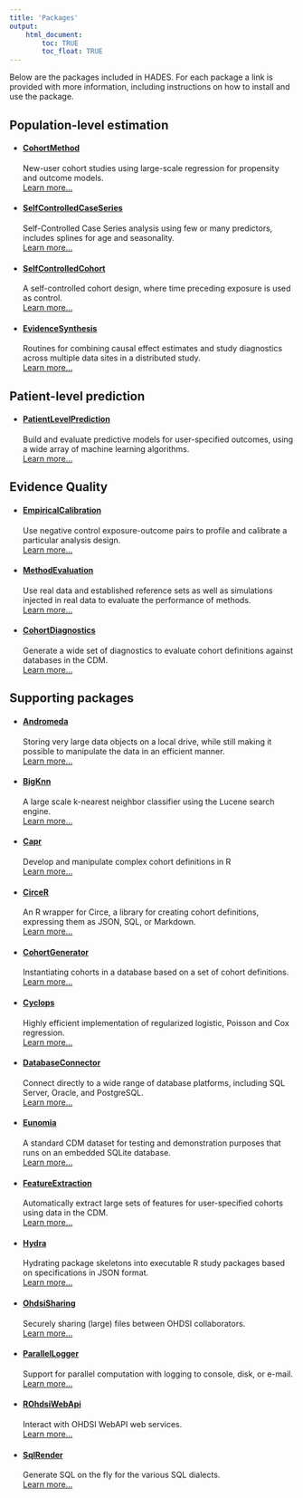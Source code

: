 ```yaml
---
title: 'Packages'
output: 
    html_document:
        toc: TRUE
        toc_float: TRUE
---
```


Below are the packages included in HADES. For each package a link is provided with more information, including instructions on how to install and use the package.

</ul>
<h2 id="pkg_header">Population-level estimation</h2>
<ul id="pkg">
<li><h4><i class="fas  fa-cube "></i> <a href="https://ohdsi.github.io/CohortMethod">CohortMethod</a></h4>New-user cohort studies using large-scale regression for propensity and outcome models.</br><a href="https://ohdsi.github.io/CohortMethod">Learn more...</a></li>
<li><h4><i class="fas  fa-cube "></i> <a href="https://ohdsi.github.io/SelfControlledCaseSeries">SelfControlledCaseSeries</a></h4>Self-Controlled Case Series analysis using few or many predictors, includes splines for age and seasonality.</br><a href="https://ohdsi.github.io/SelfControlledCaseSeries">Learn more...</a></li>
<li><h4><i class="fas  fa-cube "></i> <a href="https://ohdsi.github.io/SelfControlledCohort">SelfControlledCohort</a></h4>A self-controlled cohort design, where time preceding exposure is used as control.</br><a href="https://ohdsi.github.io/SelfControlledCohort">Learn more...</a></li>
<li><h4><i class="fas  fa-cube "></i> <a href="https://ohdsi.github.io/EvidenceSynthesis">EvidenceSynthesis</a></h4>Routines for combining causal effect estimates and study diagnostics across multiple data sites in a distributed study.</br><a href="https://ohdsi.github.io/EvidenceSynthesis">Learn more...</a></li>
</ul>
<h2 id="pkg_header">Patient-level prediction</h2>
<ul id="pkg">
<li><h4><i class="fas  fa-cube "></i> <a href="https://ohdsi.github.io/PatientLevelPrediction">PatientLevelPrediction</a></h4>Build and evaluate predictive models for user-specified outcomes, using a wide array of machine learning algorithms.</br><a href="https://ohdsi.github.io/PatientLevelPrediction">Learn more...</a></li>
</ul>
<h2 id="pkg_header">Evidence Quality</h2>
<ul id="pkg">
<li><h4><i class="fas  fa-cube "></i> <a href="https://ohdsi.github.io/EmpiricalCalibration">EmpiricalCalibration</a></h4>Use negative control exposure-outcome pairs to profile and calibrate a particular analysis design.</br><a href="https://ohdsi.github.io/EmpiricalCalibration">Learn more...</a></li>
<li><h4><i class="fas  fa-cube "></i> <a href="https://ohdsi.github.io/MethodEvaluation">MethodEvaluation</a></h4>Use real data and established reference sets as well as simulations injected in real data to evaluate the performance of methods.</br><a href="https://ohdsi.github.io/MethodEvaluation">Learn more...</a></li>
<li><h4><i class="fas  fa-cube "></i> <a href="https://ohdsi.github.io/CohortDiagnostics">CohortDiagnostics</a></h4>Generate a wide set of diagnostics to evaluate cohort definitions against databases in the CDM.</br><a href="https://ohdsi.github.io/CohortDiagnostics">Learn more...</a></li>
</ul>
<h2 id="pkg_header">Supporting packages</h2>
<ul id="pkg">
<li><h4><i class="fas  fa-cube "></i> <a href="https://ohdsi.github.io/Andromeda">Andromeda</a></h4>Storing very large data objects on a local drive, while still making it possible to manipulate the data in an efficient manner.</br><a href="https://ohdsi.github.io/Andromeda">Learn more...</a></li>
<li><h4><i class="fas  fa-cube "></i> <a href="https://ohdsi.github.io/BigKnn">BigKnn</a></h4>A large scale k-nearest neighbor classifier using the Lucene search engine.</br><a href="https://ohdsi.github.io/BigKnn">Learn more...</a></li>
<li><h4><i class="fas  fa-cube "></i> <a href="https://ohdsi.github.io/Capr">Capr</a></h4>Develop and manipulate complex cohort definitions in R</br><a href="https://ohdsi.github.io/Capr">Learn more...</a></li>
<li><h4><i class="fas  fa-cube "></i> <a href="https://ohdsi.github.io/CirceR">CirceR</a></h4>An R wrapper for Circe, a library for creating cohort definitions, expressing them as JSON, SQL, or Markdown.</br><a href="https://ohdsi.github.io/CirceR">Learn more...</a></li>
<li><h4><i class="fas  fa-cube "></i> <a href="https://ohdsi.github.io/CohortGenerator">CohortGenerator</a></h4>Instantiating cohorts in a database based on a set of cohort definitions.</br><a href="https://ohdsi.github.io/CohortGenerator">Learn more...</a></li>
<li><h4><i class="fas  fa-cube "></i> <a href="https://ohdsi.github.io/Cyclops">Cyclops</a></h4>Highly efficient implementation of regularized logistic, Poisson and Cox regression.</br><a href="https://ohdsi.github.io/Cyclops">Learn more...</a></li>
<li><h4><i class="fas  fa-cube "></i> <a href="https://ohdsi.github.io/DatabaseConnector">DatabaseConnector</a></h4>Connect directly to a wide range of database platforms, including SQL Server, Oracle, and PostgreSQL.</br><a href="https://ohdsi.github.io/DatabaseConnector">Learn more...</a></li>
<li><h4><i class="fas  fa-cube "></i> <a href="https://ohdsi.github.io/Eunomia">Eunomia</a></h4>A standard CDM dataset for testing and demonstration purposes that runs on an embedded SQLite database.</br><a href="https://ohdsi.github.io/Eunomia">Learn more...</a></li>
<li><h4><i class="fas  fa-cube "></i> <a href="https://ohdsi.github.io/FeatureExtraction">FeatureExtraction</a></h4>Automatically extract large sets of features for user-specified cohorts using data in the CDM.</br><a href="https://ohdsi.github.io/FeatureExtraction">Learn more...</a></li>
<li><h4><i class="fas  fa-cube "></i> <a href="https://ohdsi.github.io/Hydra">Hydra</a></h4>Hydrating package skeletons into executable R study packages based on specifications in JSON format.</br><a href="https://ohdsi.github.io/Hydra">Learn more...</a></li>
<li><h4><i class="fas  fa-cube "></i> <a href="https://ohdsi.github.io/OhdsiSharing">OhdsiSharing</a></h4>Securely sharing (large) files between OHDSI collaborators.</br><a href="https://ohdsi.github.io/OhdsiSharing">Learn more...</a></li>
<li><h4><i class="fas  fa-cube "></i> <a href="https://ohdsi.github.io/ParallelLogger">ParallelLogger</a></h4>Support for parallel computation with logging to console, disk, or e-mail.</br><a href="https://ohdsi.github.io/ParallelLogger">Learn more...</a></li>
<li><h4><i class="fas  fa-cube "></i> <a href="https://ohdsi.github.io/ROhdsiWebApi">ROhdsiWebApi</a></h4>Interact with OHDSI WebAPI web services.</br><a href="https://ohdsi.github.io/ROhdsiWebApi">Learn more...</a></li>
<li><h4><i class="fas  fa-cube "></i> <a href="https://ohdsi.github.io/SqlRender">SqlRender</a></h4>Generate SQL on the fly for the various SQL dialects.</br><a href="https://ohdsi.github.io/SqlRender">Learn more...</a></li>
</ul>
